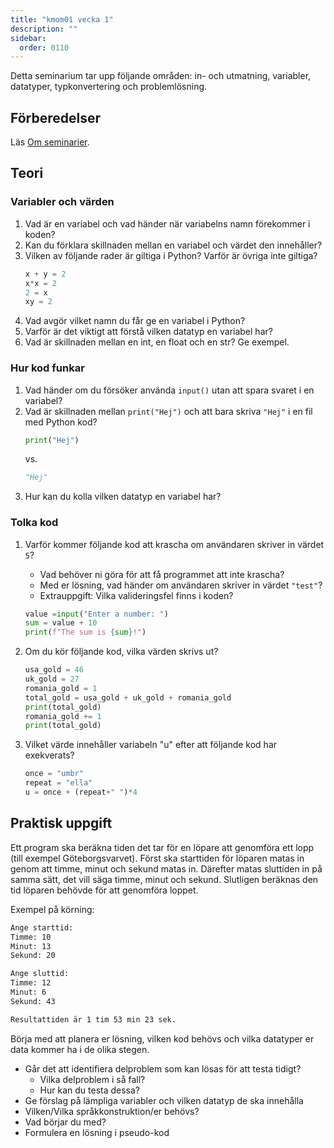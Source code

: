 ```yaml
---
title: "kmom01 vecka 1"
description: ""
sidebar:
  order: 0110
---
```



Detta seminarium tar upp följande områden: in- och utmatning, variabler, datatyper, typkonvertering och problemlösning.

## Förberedelser

Läs [Om seminarier](../).

## Teori

### Variabler och värden
1. Vad är en variabel och vad händer när variabelns namn förekommer i koden?
1. Kan du förklara skillnaden mellan en variabel och värdet den innehåller?
1. Vilken av följande rader är giltiga i Python? Varför är övriga inte giltiga?
    ```python
    x + y = 2
    x*x = 2
    2 = x
    xy = 2
    ```
1. Vad avgör vilket namn du får ge en variabel i Python?
1. Varför är det viktigt att förstå vilken datatyp en variabel har?
1. Vad är skillnaden mellan en int, en float och en str? Ge exempel.

### Hur kod funkar
1. Vad händer om du försöker använda `input()` utan att spara svaret i en variabel?
1. Vad är skillnaden mellan `print("Hej")` och att bara skriva `"Hej"` i en fil med Python kod?
    ```python
    print("Hej")
    ```
    vs.
    ```python
    "Hej"
    ```
1. Hur kan du kolla vilken datatyp en variabel har?
 

### <Icon name="open-book" class="inline-icon" label="Interpret code" /> Tolka kod

1. Varför kommer följande kod att krascha om användaren skriver in värdet `5`?
    - Vad behöver ni göra för att få programmet att inte krascha?
    - Med er lösning, vad händer om användaren skriver in värdet `"test"`?
    - Extrauppgift: Vilka valideringsfel finns i koden?
    ```python
    value =input("Enter a number: ")
    sum = value + 10
    print(f"The sum is {sum}!")
    ```

1. Om du kör följande kod, vilka värden skrivs ut?
    ```python
    usa_gold = 46
    uk_gold = 27
    romania_gold = 1
    total_gold = usa_gold + uk_gold + romania_gold
    print(total_gold)
    romania_gold += 1
    print(total_gold)
    ```

1. Vilket värde innehåller variabeln "u" efter att följande kod har exekverats?
    ```python
    once = "umbr"
    repeat = "ella"
    u = once + (repeat+" ")*4
    ```


## <Icon name="seti:python" class="inline-icon" label="Write code" /> Praktisk uppgift

Ett program ska beräkna tiden det tar för en löpare att genomföra ett lopp (till exempel Göteborgsvarvet). Först ska starttiden för löparen matas in genom att timme, minut och sekund matas in. Därefter matas sluttiden in på samma sätt, det vill säga timme, minut och sekund. Slutligen beräknas den tid löparen behövde för att genomföra loppet.

Exempel på körning:
```bash
Ange starttid: 
Timme: 10
Minut: 13
Sekund: 20

Ange sluttid:
Timme: 12
Minut: 6
Sekund: 43

Resultattiden är 1 tim 53 min 23 sek.
```

Börja med att planera er lösning, vilken kod behövs och vilka datatyper er data kommer ha i de olika stegen.

- Går det att identifiera delproblem som kan lösas för att testa tidigt?
  - Vilka delproblem i så fall?
  - Hur kan du testa dessa?
- Ge förslag på lämpliga variabler och vilken datatyp de ska innehålla
- Vilken/Vilka språkkonstruktion/er behövs?
- Vad börjar du med?
- Formulera en lösning i pseudo-kod
